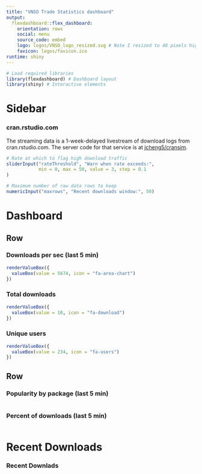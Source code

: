---
title: "VNSO Trade Statistics dashboard"
output: 
  flexdashboard::flex_dashboard:
    orientation: rows
    social: menu
    source_code: embed
    logo: logos/VNSO_logo_resized.svg # Note I resized to 48 pixels high to match banner height
    favicon: logos/favicon.ico
runtime: shiny
---

```{r setup, include=FALSE}
# Load required libraries
library(flexdashboard) # Dashboard layout
library(shiny) # Interactive elements
```

Sidebar {.sidebar}
=======================================================================

### cran.rstudio.com

The streaming data is a 1-week-delayed livestream of download
logs from  cran.rstudio.com. The server code for that service is at [jcheng5/cransim](https://github.com/jcheng5/cransim).


```{r}
# Rate at which to flag high download traffic
sliderInput("rateThreshold", "Warn when rate exceeds:",
            min = 0, max = 50, value = 3, step = 0.1
)

# Maximum number of raw data rows to keep
numericInput("maxrows", "Recent downloads window:", 50)
```


Dashboard
=======================================================================

Row
-----------------------------------------------------------------------

### Downloads per sec (last 5 min) {.value-box}

```{r}
renderValueBox({
  valueBox(value = 5674, icon = "fa-area-chart")
})
```

### Total downloads {.value-box}

```{r}
renderValueBox({
  valueBox(value = 10, icon = "fa-download")
})
```

### Unique users {.value-box}

```{r}
renderValueBox({
  valueBox(value = 234, icon = "fa-users")
})
```

Row
-----------------------------------------------------------------------

### Popularity by package (last 5 min) {data-width=700}

```{r}

```

### Percent of downloads (last 5 min) {data-width=340}

```{r}

```

Recent Downloads
=======================================================================

### Recent Downlads

```{r}

```
